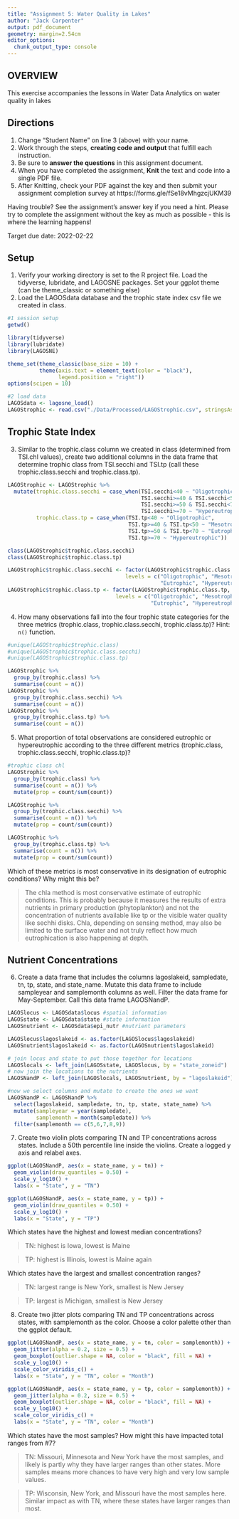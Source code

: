 ```yaml
---
title: "Assignment 5: Water Quality in Lakes"
author: "Jack Carpenter"
output: pdf_document
geometry: margin=2.54cm
editor_options: 
  chunk_output_type: console
---
```


## OVERVIEW

This exercise accompanies the lessons in Water Data Analytics on water quality in lakes

## Directions
1. Change "Student Name" on line 3 (above) with your name.
2. Work through the steps, **creating code and output** that fulfill each instruction.
3. Be sure to **answer the questions** in this assignment document.
4. When you have completed the assignment, **Knit** the text and code into a single PDF file.
5. After Knitting, check your PDF against the key and then submit your assignment completion survey at https://forms.gle/fSe18vMhgzcjUKM39

Having trouble? See the assignment's answer key if you need a hint. Please try to complete the assignment without the key as much as possible - this is where the learning happens!

Target due date: 2022-02-22

## Setup

1. Verify your working directory is set to the R project file. Load the tidyverse, lubridate, and LAGOSNE packages. Set your ggplot theme (can be theme_classic or something else)
2. Load the LAGOSdata database and the trophic state index csv file we created in class.

```r
#1 session setup
getwd()

library(tidyverse)
library(lubridate)
library(LAGOSNE)

theme_set(theme_classic(base_size = 10) +
          theme(axis.text = element_text(color = "black"),
                legend.position = "right"))
options(scipen = 10)

#2 load data
LAGOSdata <- lagosne_load()
LAGOStrophic <- read.csv("./Data/Processed/LAGOStrophic.csv", stringsAsFactors = TRUE)

```

## Trophic State Index

3. Similar to the trophic.class column we created in class (determined from TSI.chl values), create two additional columns in the data frame that determine trophic class from TSI.secchi and TSI.tp (call these trophic.class.secchi and trophic.class.tp). 

```r
LAGOStrophic <- LAGOStrophic %>%
  mutate(trophic.class.secchi = case_when(TSI.secchi<40 ~ "Oligotrophic",
                                          TSI.secchi>=40 & TSI.secchi<50 ~ "Mesotrophic",
                                          TSI.secchi>=50 & TSI.secchi<70 ~ "Eutrophic",
                                          TSI.secchi>=70 ~ "Hypereutrophic"),
         trophic.class.tp = case_when(TSI.tp<40 ~ "Oligotrophic",
                                      TSI.tp>=40 & TSI.tp<50 ~ "Mesotrophic",
                                      TSI.tp>=50 & TSI.tp<70 ~ "Eutrophic",
                                      TSI.tp>=70 ~ "Hypereutrophic"))

class(LAGOStrophic$trophic.class.secchi)
class(LAGOStrophic$trophic.class.tp)

LAGOStrophic$trophic.class.secchi <- factor(LAGOStrophic$trophic.class.secchi,
                                     levels = c("Oligotrophic", "Mesotrophic", 
                                                "Eutrophic", "Hypereutrophic"))
LAGOStrophic$trophic.class.tp <- factor(LAGOStrophic$trophic.class.tp,
                                  levels = c("Oligotrophic", "Mesotrophic",
                                             "Eutrophic", "Hypereutrophic"))

```


4. How many observations fall into the four trophic state categories for the three metrics (trophic.class, trophic.class.secchi, trophic.class.tp)? Hint: `n()` function.

```r
#unique(LAGOStrophic$trophic.class)
#unique(LAGOStrophic$trophic.class.secchi)
#unique(LAGOStrophic$trophic.class.tp)

LAGOStrophic %>%
  group_by(trophic.class) %>%
  summarise(count = n())
LAGOStrophic %>%
  group_by(trophic.class.secchi) %>%
  summarise(count = n())
LAGOStrophic %>%
  group_by(trophic.class.tp) %>%
  summarise(count = n())
```

5. What proportion of total observations are considered eutrophic or hypereutrophic according to the three different metrics (trophic.class, trophic.class.secchi, trophic.class.tp)?

```r
#trophic class chl
LAGOStrophic %>%
  group_by(trophic.class) %>%
  summarise(count = n()) %>%
  mutate(prop = count/sum(count))

LAGOStrophic %>%
  group_by(trophic.class.secchi) %>%
  summarise(count = n()) %>%
  mutate(prop = count/sum(count))

LAGOStrophic %>%
  group_by(trophic.class.tp) %>%
  summarise(count = n()) %>%
  mutate(prop = count/sum(count))
```

Which of these metrics is most conservative in its designation of eutrophic conditions? Why might this be?

> The chla method is most conservative estimate of eutrophic conditions. This is probably because it measures the results of extra nutrients in primary production (phytoplankton) and not the concentration of nutrients available like tp or the visible water quality like sechhi disks. Chla, depending on sensing method, may also be limited to the surface water and not truly reflect how much eutrophication is also happening at depth. 


## Nutrient Concentrations

6. Create a data frame that includes the columns lagoslakeid, sampledate, tn, tp, state, and state_name. Mutate this data frame to include sampleyear and samplemonth columns as well. Filter the data frame for May-September. Call this data frame LAGOSNandP. 

```r

LAGOSlocus <- LAGOSdata$locus #spatial information
LAGOSstate <- LAGOSdata$state #state information
LAGOSnutrient <- LAGOSdata$epi_nutr #nutrient parameters

LAGOSlocus$lagoslakeid <- as.factor(LAGOSlocus$lagoslakeid)
LAGOSnutrient$lagoslakeid <- as.factor(LAGOSnutrient$lagoslakeid)

# join locus and state to put those together for locations
LAGOSlocals <- left_join(LAGOSstate, LAGOSlocus, by = "state_zoneid")
# now join the locations to the nutrients
LAGOSNandP <- left_join(LAGOSlocals, LAGOSnutrient, by = "lagoslakeid")

#now we select columns and mutate to create the ones we want
LAGOSNandP <- LAGOSNandP %>%
  select(lagoslakeid, sampledate, tn, tp, state, state_name) %>%
  mutate(sampleyear = year(sampledate),
         samplemonth = month(sampledate)) %>%
  filter(samplemonth == c(5,6,7,8,9)) 

```

7. Create two violin plots comparing TN and TP concentrations across states. Include a 50th percentile line inside the violins. Create a logged y axis and relabel axes.
```r
ggplot(LAGOSNandP, aes(x = state_name, y = tn)) +
  geom_violin(draw_quantiles = 0.50) +
  scale_y_log10() +
  labs(x = "State", y = "TN")

ggplot(LAGOSNandP, aes(x = state_name, y = tp)) +
  geom_violin(draw_quantiles = 0.50) +
  scale_y_log10() +
  labs(x = "State", y = "TP")
```

Which states have the highest and lowest median concentrations?

> TN: highest is Iowa, lowest is Maine

> TP: highest is Illinois, lowest is Maine again

Which states have the largest and smallest concentration ranges?

> TN: largest range is New York, smallest is New Jersey

> TP: largest is Michigan, smallest is New Jersey

8. Create two jitter plots comparing TN and TP concentrations across states, with samplemonth as the color. Choose a color palette other than the ggplot default.

```r
ggplot(LAGOSNandP, aes(x = state_name, y = tn, color = samplemonth)) +
  geom_jitter(alpha = 0.2, size = 0.5) +
  geom_boxplot(outlier.shape = NA, color = "black", fill = NA) +
  scale_y_log10() +
  scale_color_viridis_c() +
  labs(x = "State", y = "TN", color = "Month")

ggplot(LAGOSNandP, aes(x = state_name, y = tp, color = samplemonth)) +
  geom_jitter(alpha = 0.2, size = 0.5) +
  geom_boxplot(outlier.shape = NA, color = "black", fill = NA) +
  scale_y_log10() +
  scale_color_viridis_c() + 
  labs(x = "State", y = "TN", color = "Month")
```

Which states have the most samples? How might this have impacted total ranges from #7?

> TN: Missouri, Minnesota and New York have the most samples, and likely is partly why they have larger ranges than other states. More samples means more chances to have very high and very low sample values.

> TP: Wisconsin, New York, and Missouri have the most samples here. Similar impact as with TN, where these states have larger ranges than most.  




